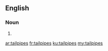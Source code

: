 ==English==

===Noun===
{{head|en|noun plural form}}

# {{plural of|tailpipe|lang=en}}

[[ar:tailpipes]]
[[fr:tailpipes]]
[[ku:tailpipes]]
[[my:tailpipes]]